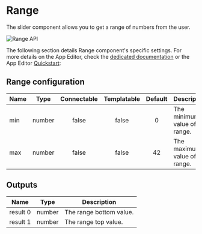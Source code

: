 

# Range

The slider component allows you to get a range of numbers from the user.

![Range API](../../assets/apps/4_app_component_library/range.png.webp)

The following section details Range component's specific settings. For more details on the App Editor, check the [dedicated documentation](../0_app_editor/index.mdx) or the App Editor [Quickstart](../../getting_started/7_apps_quickstart/index.mdx):

<div class="grid grid-cols-2 gap-6 mb-4">
    <DocCard
        color="orange"
        title="App Editor Documentation"
        description="The app editor is a low-code builder to create apps with components, create interactions with runnables, and configure the app settings."
        href="/docs/apps/app_editor"
    />
    <DocCard
        color="orange"
        title="Apps Quickstart"
        description="Learn how to build your first app in a matter of minutes."
        href="/docs/getting_started/apps_quickstart"
    />
</div>

## Range configuration

| Name |  Type  | Connectable | Templatable | Default | Description                     |
| ---- | :----: | :---------: | :---------: | :-----: | ------------------------------- |
| min  | number |    false    |    false    |    0    | The minimum value of the range. |
| max  | number |    false    |    false    |   42    | The maximum value of the range. |

## Outputs

| Name     |  Type  | Description             |
| -------- | :----: | ----------------------- |
| result 0 | number | The range bottom value. |
| result 1 | number | The range top value.    |
